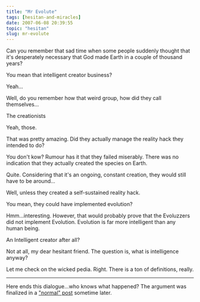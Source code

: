 ```yaml
---
title: "Mr Evolute"
tags: [hesitan-and-miracles]
date: 2007-06-08 20:39:55
topic: "hesitan"
slug: mr-evolute
---
```


<TopicToc topicId="hesitan" header="Hesitan & Miracles" />

<Alpha>Can you remember that sad time when some people suddenly thought that it's desperately necessary that God made Earth in a couple of thousand years?</Alpha>

<Beta>You mean that intelligent creator business?</Beta>

<Alpha>Yeah...</Alpha>

<Beta>Well, do you remember how that weird group, how did they call themselves...</Beta>

<Alpha>The creationists</Alpha>

<Beta>Yeah, those.</Beta>

<Alpha>That was pretty amazing. Did they actually manage the reality hack they intended to do?</Alpha>

<Beta>You don't kow? Rumour has it that they failed miserably. There was no indication that they actually created the species on Earth.</Beta>

<Alpha>Quite. Considering that it's an ongoing, constant creation, they would still have to be around...</Alpha>

<Beta>Well, unless they created a self-sustained reality hack.</Beta>

<Alpha>You mean, they could have implemented evolution?</Alpha>

<Beta>Hmm...interesting. However, that would probably prove that the Evoluzzers did not implement Evolution. Evolution is far more intelligent than any human being.</Beta>

<Alpha>An Intelligent creator after all?</Alpha>

<Beta>Not at all, my dear hesitant friend. The question is, what is intelligence anyway?</Beta>

<Alpha>Let me check on the wicked pedia. Right. There is a ton of definitions, really.</Alpha>

<hr/>

Here ends this dialogue...who knows what happened? 
The argument was finalized in a ["normal" post](/2008/02/25/evolutions-intelligence) sometime later.